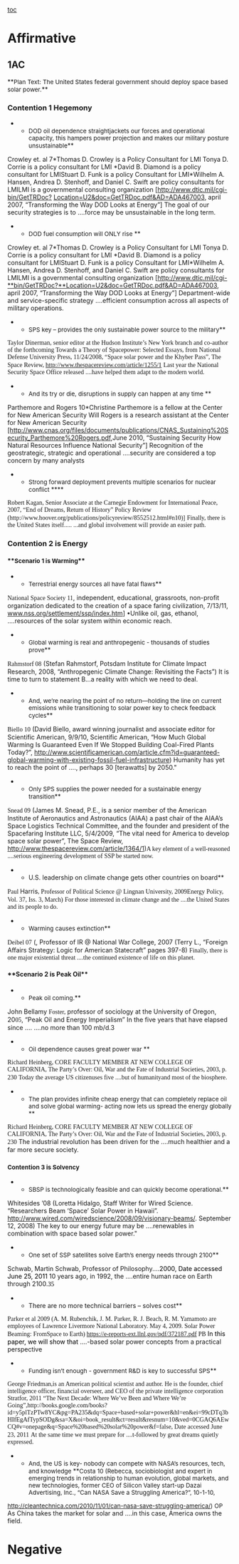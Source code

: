 [[toc]]
=Affirmative= 
==1AC== 
<span style="display: block; text-align: left;"><span style="display: block; text-align: left;">**<span style="font-size: 10pt;">Plan Text: The United States federal government should deploy space based solar power.</span>**</span></span>
=== === 
===<span style="text-align: left;">Contention 1 Hegemony</span>=== 

**<span style="font-size: 10pt;">DOD oil dependence straightjackets our forces and operational capacity, this hampers power projection and makes our military posture unsustainable</span>**
<span style="text-decoration: none;">Crowley et. al 7</span>*Thomas D. Crowley is a Policy Consultant for LMI Tonya D. Corrie is a policy consultant for LMI *David B. Diamond is a policy consultant for LMIStuart D. Funk is a policy Consultant for LMI*Wilhelm A. Hansen, Andrea D. Stenhoff, and Daniel C. Swift are policy consultants for LMILMI is a governmental consulting organization [<span style="color: blue;">[[http://www.dtic.mil/cgi-bin/GetTRDoc?Location=U2&doc=GetTRDoc.pdf&AD=ADA467003|http://www.dtic.mil/cgi-bin/GetTRDoc?]]</span>
<span style="color: blue;">[[http://www.dtic.mil/cgi-bin/GetTRDoc?Location=U2&doc=GetTRDoc.pdf&AD=ADA467003|Location=U2&doc=GetTRDoc.pdf&AD=ADA467003]]</span>, april 2007, “Transforming the Way DOD Looks at Energy”]
The goal of our security strategies is to ....<span style="text-decoration: none;">force may be unsustainable in the long term.</span>

**<span style="font-size: 10pt;">DOD fuel consumption will ONLY rise </span>**
<span style="text-decoration: none;">Crowley et. al 7</span>*Thomas D. Crowley is a Policy Consultant for LMI Tonya D. Corrie is a policy consultant for LMI *David B. Diamond is a policy consultant for LMIStuart D. Funk is a policy Consultant for LMI*Wilhelm A. Hansen, Andrea D. Stenhoff, and Daniel C. Swift are policy consultants for LMILMI is a governmental consulting organization
[<span style="color: blue;">[[http://www.dtic.mil/cgi-bin/GetTRDoc?Location=U2&doc=GetTRDoc.pdf&AD=ADA467003|http://www.dtic.mil/cgi-**bin/GetTRDoc?**Location=U2&doc=GetTRDoc.pdf&AD=ADA467003]]</span>, april 2007, “Transforming the Way DOD Looks at Energy”]
Department-wide and service-specific strategy ....efficient consumption across all aspects of military operations.

**<span style="font-size: 10pt;">SPS key – provides the only sustainable power source to the military</span>**
<span style="font-family: 'Times New Roman',serif;">Taylor Dinerman, senior editor at the Hudson Institute’s New York branch and co-author of the forthcoming Towards a Theory of Spacepower: Selected Essays, from National Defense University Press, 11/24/2008, “Space solar power and the Khyber Pass”, The Space Review, http://www.thespacereview.com/article/1255/1</span>
<span style="font-family: 'Times New Roman',serif;">Last year the National Security Space Office released ....have helped them adapt to the modern world. </span>

**<span style="font-size: 10pt;">And its try or die, disruptions in supply can happen at any time </span>**
<span style="text-decoration: none;">Parthemore and Rogers 10</span>*Christine Parthemore is a fellow at the Center for New American Security Will Rogers is a research assistant at the Center for New American Security
[[[http://www.cnas.org/files/documents/publications/CNAS_Sustaining%20Security_Parthemore%20Rogers.pdf]],June 2010, “Sustaining Security How Natural Resources Influence National Security”]
Recognition of the geostrategic, strategic and operational ....security are considered a top concern by many analysts

**<span style="font-size: 10pt;">Strong forward deployment prevents multiple scenarios for nuclear conflict </span>****
<span style="font-family: 'Times New Roman',serif;">Robert Kagan, Senior Associate at the Carnegie Endowment for International Peace, 2007, “End of Dreams, Return of History” Policy Review (http://www.hoover.org/publications/policyreview/8552512.html#n10)]</span>
<span style="font-family: 'Times New Roman',serif;">Finally, there is the United States itself....</span><span style="font-family: 'Times New Roman',serif; text-decoration: none;">.</span><span style="font-family: 'Times New Roman',serif;"> ...</span><span style="font-family: 'Times New Roman',serif; text-decoration: none;">and global involvement will provide an easier path.</span>
<span style="display: block; text-align: left;">
</span>
===Contention 2 is Energy=== 

====**<span style="font-size: 10pt;">Scenario 1 is Warming</span>**==== 

**<span style="font-size: 10pt;">Terrestrial energy sources all have fatal flaws</span>**
<span style="font-family: 'Times New Roman',serif; text-decoration: none;">National Space Society 11</span>, independent, educational, grassroots, non-profit organization dedicated to the creation of a space faring civilization, 7/13/11, [[http://www.nss.org/settlement/ssp/index.htm|www.nss.org/settlement/ssp/index.htm]]]
•Unlike oil, gas, ethanol, ....resources of the solar system within economic reach.

**<span style="font-size: 10pt;">Global warming is real and anthropegenic - thousands of studies prove</span>**
<span style="font-family: 'Times New Roman',serif; text-decoration: none;">Rahmstorf 08</span> (Stefan Rahmstorf, Potsdam Institute for Climate Impact Research, 2008, “Anthropegenic Climate Change: Revisiting the Facts”)
It is time to turn to statement B...<span style="text-decoration: none;">a reality with which we need to deal.</span>

**<span style="font-size: 10pt;">And, we’re nearing the point of no return—holding the line on current emissions while transitioning to solar power key to check feedback cycles</span>**
<span style="font-family: 'Times New Roman',serif; text-decoration: none;">Biello 10</span> (David Biello, award winning journalist and associate editor for Scientific American, 9/9/10, Scientific American, “How Much Global Warming Is Guaranteed Even If We Stopped Building Coal-Fired Plants Today?”, [[http://www.scientificamerican.com/article.cfm?id=guaranteed-global-warming-with-existing-fossil-fuel-infrastructure]])
<span style="text-decoration: none;">Humanity has yet to reach the point of ....</span>, perhaps 30 [terawatts] by 2050."

**<span style="font-size: 10pt;">Only SPS supplies the power needed for a sustainable energy transition</span>**
<span style="font-family: 'Times New Roman',serif; text-decoration: none;">Snead 09</span> (James M. Snead, P.E., is a senior member of the American Institute of Aeronautics and Astronautics (AIAA) a past chair of the AIAA’s Space Logistics Technical Committee, and the founder and president of the Spacefaring Institute LLC, 5/4/2009, “The vital need for America to develop space solar power”, The Space Review, [[http://www.thespacereview.com/article/1364/1]])<span style="font-family: 'Times New Roman',serif; text-decoration: none;">A key element of a well-reasoned ....serious engineering development of SSP be started now.</span>

**U.S. leadership on climate change gets other countries on board**
<span style="font-family: 'Times New Roman',serif; text-decoration: none;">Paul </span><span style="text-decoration: none;">Harris</span><span style="font-family: 'Times New Roman',serif; text-decoration: none;">,</span><span style="font-family: 'Times New Roman',serif;"> Professor of Political Science @ Lingnan University, 20</span><span style="font-family: 'Times New Roman',serif; text-decoration: none;">09</span><span style="font-family: 'Times New Roman',serif;">Energy Policy, Vol. 37, Iss. 3, March)</span>
<span style="font-family: 'Times New Roman',serif;">For those interested in climate change and the ....</span><span style="font-family: 'Times New Roman',serif; text-decoration: none;">the United States and its people to do</span><span style="font-family: 'Times New Roman',serif;">.</span>

**<span style="font-size: 10pt;">Warming causes extinction</span>**
<span style="font-family: 'Times New Roman',serif; text-decoration: none;">Deibel 07</span> (, Professor of IR @ National War College, 2007 (Terry L., “Foreign Affairs Strategy: Logic for American Statecraft” pages 397-8)
<span style="font-family: 'Times New Roman',serif;">Finally, there is one major existential threat ....the continued existence of life on this planet.</span>

====**Scenario 2 is Peak Oil**==== 

**<span style="font-size: 10pt;">Peak oil coming.</span>**
John Bellamy <span style="font-family: 'Times New Roman',serif; text-decoration: none;">Foster,</span> professor of sociology at the University of Oregon, 20<span style="font-family: 'Times New Roman',serif; text-decoration: none;">05</span>, “Peak Oil and Energy Imperialism”
<span style="text-decoration: none;">In the five years that have elapsed since ....</span>
....<span style="text-decoration: none;">no more than 100 mb/d.3 </span>
**<span style="font-size: 10pt;">Oil dependence causes great power war </span>**
<span style="font-family: 'Times New Roman',serif;">Richard </span><span style="font-family: 'Times New Roman',serif; text-decoration: none;">Heinberg</span><span style="font-family: 'Times New Roman',serif;">, CORE FACULTY MEMBER AT NEW COLLEGE OF CALIFORNIA, The Party’s Over: Oil, War and the Fate of Industrial Societies, </span><span style="font-family: 'Times New Roman',serif; text-decoration: none;">2003</span><span style="font-family: 'Times New Roman',serif;">, p. 230</span>
<span style="font-family: 'Times New Roman',serif;"> Today </span><span style="font-family: 'Times New Roman',serif; text-decoration: none;">the average US citizenuses five ....but of humanityand most of the biosphere.</span>

**<span style="font-size: 10pt;">The plan provides infinite cheap energy that can completely replace oil and solve global warming- acting now lets us spread the energy globally </span>**
<span style="font-family: 'Times New Roman',serif;">Richard </span><span style="font-family: 'Times New Roman',serif; text-decoration: none;">Heinberg</span><span style="font-family: 'Times New Roman',serif;">, CORE FACULTY MEMBER AT NEW COLLEGE OF CALIFORNIA, The Party’s Over: Oil, War and the Fate of Industrial Societies, </span><span style="font-family: 'Times New Roman',serif; text-decoration: none;">2003</span><span style="font-family: 'Times New Roman',serif;">, p. 230</span>
The industrial revolution has been driven for the ....<span style="text-decoration: none;">much healthier and a far more secure society.</span>

===<span style="font-size: 10pt;">Contention 3 is Solvency</span>=== 

**<span style="font-size: 10pt;">SBSP is technologically feasible and can quickly become operational.</span>**
<span style="text-decoration: none;">Whitesides ’08</span> (Loretta Hidalgo, Staff Writer for Wired Science. “Researchers Beam ‘Space’ Solar Power in Hawaii”.
http://www.wired.com/wiredscience/2008/09/visionary-beams/. September 12, 2008)
<span style="text-decoration: none;">The key to our energy future may be ....</span>renewables in combination with space based solar power."

**<span style="font-size: 10pt;">One set of SSP satellites solve Earth’s energy needs through 2100</span>**
Schwab, Martin Schwab, Professor of Philosophy....<span style="color: black;">2000, Date accessed June 25, 2011 </span>
<span style="text-decoration: none;">10 years ago, in 1992, the ....entire human race on Earth through 2100.</span><span style="color: black; font-family: 'Times New Roman',serif;">35</span>

**There are no more technical barriers – solves cost**
<span style="font-family: 'Times New Roman',serif;">Parker et al 2009 (A. M. Rubenchik, J. M. Parker, R. J. Beach, R. M. Yamamoto are employees of Lawrence Livermore National Laboratory. May 4, 2009. Solar Power Beaming: FromSpace to Earth) </span><span style="color: blue; font-family: 'Times New Roman',serif;">https://e-reports-ext.llnl.gov/pdf/372187.pdf</span><span style="font-family: 'Times New Roman',serif;"> PB</span>
<span style="color: black;">In this paper, we will show that </span>....-based solar power concepts from a practical perspective

**<span style="font-size: 10pt;">Funding isn’t enough - government R&D is key to successful SPS</span>**
<span style="font-family: 'Times New Roman',serif;">George Friedman,is an American political scientist and author. He is the founder, chief intelligence officer, financial overseer, and CEO of the private intelligence corporation Stratfor, 2011 “The Next Decade: Where We’ve Been and Where We’re Going”,http://books.google.com/books?id=y5plTzPTw8YC&pg=PA235&dq=Space+based+solar+power&hl=en&ei=99cDTq3bHIfEgAfTypSODg&sa=X&oi=book_result&ct=result&resnum=10&ved=0CGAQ6AEwCQ#v=onepage&q=Space%20based%20solar%20power&f=false, Date accessed June 23, 2011</span>
<span style="font-family: 'Times New Roman',serif;">At the same time </span><span style="font-family: 'Times New Roman',serif; text-decoration: none;">we must prepare for ....</span><span style="font-family: 'Times New Roman',serif;">t-followed by great dreams quietly expressed.</span>

**<span style="font-size: 10pt;">And, the US is key- nobody can compete with NASA’s resources, tech, and knowledge </span>**<span style="font-size: 10pt;">Costa 10 </span><span style="font-size: 10pt; text-decoration: none;">(Rebecca, sociobiologist and expert in emerging trends in relationship to human evolution, global markets, and new technologies, former CEO of Silicon Valley start-up Dazai Advertising, Inc., “Can NASA Save a Struggling America?”, 10-1-10,</span>
<span style="font-size: 10pt; text-decoration: none;"> http://cleantechnica.com/2010/11/01/can-nasa-save-struggling-america/) OP</span>
<span style="text-decoration: none;">As China takes the market for solar and ....in this case, America owns the field.</span>

=Negative=